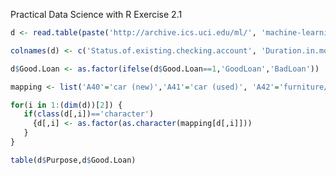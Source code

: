 Practical Data Science with R
Exercise 2.1

```r
d <- read.table(paste('http://archive.ics.uci.edu/ml/', 'machine-learning-databases/statlog/german/german.data',sep=''), stringsAsFactors=F,header=F)

colnames(d) <- c('Status.of.existing.checking.account', 'Duration.in.month', 'Credit.history', 'Purpose', 'Credit.amount', 'Savings account/bonds', 'Present.employment.since', 'Installment.rate.in.percentage.of.disposable.income', 'Personal.status.and.sex', 'Other.debtors/guarantors', 'Present.residence.since', 'Property', 'Age.in.years', 'Other.installment.plans', 'Housing', 'Number.of.existing.credits.at.this.bank', 'Job', 'Number.of.people.being.liable.to.provide.maintenance.for', 'Telephone', 'foreign.worker', 'Good.Loan')

d$Good.Loan <- as.factor(ifelse(d$Good.Loan==1,'GoodLoan','BadLoan'))

mapping <- list('A40'='car (new)','A41'='car (used)', 'A42'='furniture/equipment','A43'='radio/television','A44'='domestic appliances','A45'='repairs','A46'='education','A47'='(vacation - does not exist?)','A48'='retraining','A49'='business','A410'='others')

for(i in 1:(dim(d))[2]) {
   if(class(d[,i])=='character') 
     {d[,i] <- as.factor(as.character(mapping[d[,i]]))
   }
}

table(d$Purpose,d$Good.Loan)
                 
```




